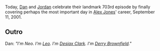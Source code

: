 {{Episode|title=9/11, Part 1|episodeNumber=703|airDate=July 17, 2022|episodeType=Special Edition|previousEpisode=[[702: July 11-12, 2022]]|nextEpisode=[[704: 9/11, Part 2]]}}{{Stub}}

Today, [[Dan Friesen|Dan]] and [[Jordan Holmes|Jordan]] celebrate their landmark 703rd episode by finally covering perhaps the most important day in [[Alex Jones]]' career, September 11, 2001.

==Outro==
Dan: ''"I'm Neo. I'm [[leo Zagami|Leo]]. I'm [[Desiax Clark]]. I'm [[Derry Brownfield]]."''